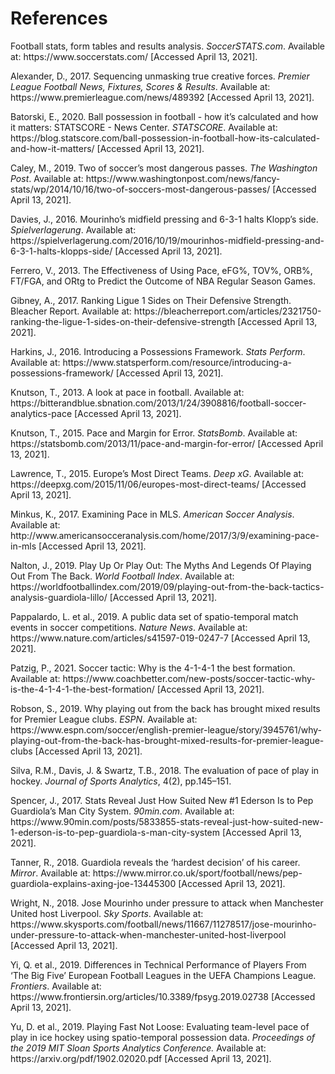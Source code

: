 
# References {-}


Football stats, form tables and results analysis. *SoccerSTATS.com*. Available at: https://www.soccerstats.com/ [Accessed April 13, 2021]. 

Alexander, D., 2017. Sequencing unmasking true creative forces. *Premier League Football News, Fixtures, Scores & Results*. Available at: https://www.premierleague.com/news/489392 [Accessed April 13, 2021]. 

Batorski, E., 2020. Ball possession in football - how it's calculated and how it matters: STATSCORE - News Center. *STATSCORE*. Available at: https://blog.statscore.com/ball-possession-in-football-how-its-calculated-and-how-it-matters/ [Accessed April 13, 2021]. 

Caley, M., 2019. Two of soccer's most dangerous passes. *The Washington Post*. Available at: https://www.washingtonpost.com/news/fancy-stats/wp/2014/10/16/two-of-soccers-most-dangerous-passes/ [Accessed April 13, 2021]. 

Davies, J., 2016. Mourinho's midfield pressing and 6-3-1 halts Klopp's side. *Spielverlagerung*. Available at: https://spielverlagerung.com/2016/10/19/mourinhos-midfield-pressing-and-6-3-1-halts-klopps-side/ [Accessed April 13, 2021]. 

Ferrero, V., 2013. The Effectiveness of Using Pace, eFG%, TOV%, ORB%, FT/FGA, and ORtg to Predict the Outcome of NBA Regular Season Games. 

Gibney, A., 2017. Ranking Ligue 1 Sides on Their Defensive Strength. Bleacher Report. Available at: https://bleacherreport.com/articles/2321750-ranking-the-ligue-1-sides-on-their-defensive-strength [Accessed April 13, 2021]. 

Harkins, J., 2016. Introducing a Possessions Framework. *Stats Perform*. Available at: https://www.statsperform.com/resource/introducing-a-possessions-framework/ [Accessed April 13, 2021]. 

Knutson, T., 2013. A look at pace in football. Available at: https://bitterandblue.sbnation.com/2013/1/24/3908816/football-soccer-analytics-pace [Accessed April 13, 2021]. 

Knutson, T., 2015. Pace and Margin for Error. *StatsBomb*. Available at: https://statsbomb.com/2013/11/pace-and-margin-for-error/ [Accessed April 13, 2021]. 

Lawrence, T., 2015. Europe's Most Direct Teams. *Deep xG*. Available at: https://deepxg.com/2015/11/06/europes-most-direct-teams/ [Accessed April 13, 2021]. 

Minkus, K., 2017. Examining Pace in MLS. *American Soccer Analysis*. Available at: http://www.americansocceranalysis.com/home/2017/3/9/examining-pace-in-mls [Accessed April 13, 2021]. 

Nalton, J., 2019. Play Up Or Play Out: The Myths And Legends Of Playing Out From The Back. *World Football Index*. Available at: https://worldfootballindex.com/2019/09/playing-out-from-the-back-tactics-analysis-guardiola-lillo/ [Accessed April 13, 2021]. 

Pappalardo, L. et al., 2019. A public data set of spatio-temporal match events in soccer competitions. *Nature News*. Available at: https://www.nature.com/articles/s41597-019-0247-7 [Accessed April 13, 2021]. 

Patzig, P., 2021. Soccer tactic: Why is the 4-1-4-1 the best formation. Available at: https://www.coachbetter.com/new-posts/soccer-tactic-why-is-the-4-1-4-1-the-best-formation/ [Accessed April 13, 2021]. 

Robson, S., 2019. Why playing out from the back has brought mixed results for Premier League clubs. *ESPN*. Available at: https://www.espn.com/soccer/english-premier-league/story/3945761/why-playing-out-from-the-back-has-brought-mixed-results-for-premier-league-clubs [Accessed April 13, 2021]. 

Silva, R.M., Davis, J. & Swartz, T.B., 2018. The evaluation of pace of play in hockey. *Journal of Sports Analytics*, 4(2), pp.145–151. 

Spencer, J., 2017. Stats Reveal Just How Suited New #1 Ederson Is to Pep Guardiola's Man City System. *90min.com*. Available at: https://www.90min.com/posts/5833855-stats-reveal-just-how-suited-new-1-ederson-is-to-pep-guardiola-s-man-city-system [Accessed April 13, 2021]. 

Tanner, R., 2018. Guardiola reveals the 'hardest decision' of his career. *Mirror*. Available at: https://www.mirror.co.uk/sport/football/news/pep-guardiola-explains-axing-joe-13445300 [Accessed April 13, 2021]. 

Wright, N., 2018. Jose Mourinho under pressure to attack when Manchester United host Liverpool. *Sky Sports*. Available at: https://www.skysports.com/football/news/11667/11278517/jose-mourinho-under-pressure-to-attack-when-manchester-united-host-liverpool [Accessed April 13, 2021]. 

Yi, Q. et al., 2019. Differences in Technical Performance of Players From 'The Big Five' European Football Leagues in the UEFA Champions League. *Frontiers*. Available at: https://www.frontiersin.org/articles/10.3389/fpsyg.2019.02738 [Accessed April 13, 2021]. 

Yu, D. et al., 2019. Playing Fast Not Loose: Evaluating team-level pace of play in ice hockey using spatio-temporal possession data. *Proceedings of the 2019 MIT Sloan Sports Analytics Conference.* Available at: https://arxiv.org/pdf/1902.02020.pdf [Accessed April 13, 2021]. 

